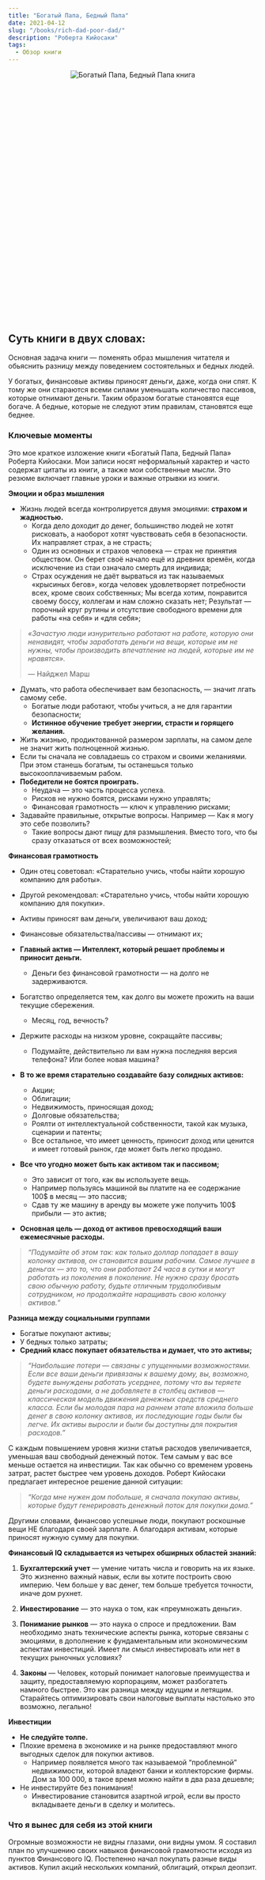 ```yaml
---
title: "Богатый Папа, Бедный Папа"
date: 2021-04-12
slug: "/books/rich-dad-poor-dad/"
description: "Роберта Кийосаки"
tags:
  - Обзор книги 
---
```


<div class="images" align="center" style="width:300px; height: 300px; margin: auto; position: relative; margin-bottom: 230px;">
    <div class="image_item">
        <img alt="Богатый Папа, Бедный Папа книга" src="/rich-dad-poor-dad-book.jpeg" />
    </div>
</div>

 ## Суть книги в двух словах:

Основная задача книги — поменять образ мышления читателя и обьяснить разницу между поведением состоятельных и бедных людей. 

У богатых, финансовые активы приносят деньги, даже, когда они спят. К тому же они стараются всеми силами уменьшать количество пассивов, которые отнимают деньги. Таким образом богатые становятся еще богаче. А бедные, которые не следуют этим правилам, становятся еще беднее.

### Ключевые моменты

Это мое краткое изложение книги «Богатый Папа, Бедный Папа» Роберта Кийосаки. Мои записи носят неформальный характер и часто содержат цитаты из книги, а также мои собственные мысли. Это резюме включает главные уроки и важные отрывки из книги.

**Эмоции и образ мышления**

* Жизнь людей всегда контролируется двумя эмоциями: **страхом и жадностью.**
    * Когда дело доходит до денег, большинство людей не хотят рисковать, а наоборот хотят чувствовать себя в безопасности. Их направляет страх, а не страсть; 
    * Один из основных и страхов человека — страх не принятия обществом. Он берет своё начало ещё из древних времён, когда исключение из стаи означало смерть для индивида; 
    * Страх осуждения не даёт вырваться из так называемых «крысиных бегов», когда человек удовлетворяет потребности всех, кроме своих собственных; Мы всегда хотим, понравится своему боссу, коллегам и нам сложно сказать нет; Результат — порочный круг рутины и отсутствие свободного времени для работы «на себя» и «для себя»;

> _«Зачастую люди изнурительно работают на работе, которую они ненавидят, чтобы заработать деньги на вещи, которые им не нужны, чтобы производить впечатление на людей, которые им не нравятся»._ 
>
> — Найджел Марш

* Думать, что работа обеспечивает вам безопасность, — значит лгать самому себе.
    * Богатые люди работают, чтобы учиться, а не для гарантии безопасности;
    * **Истинное обучение требует энергии, страсти и горящего желания.** 
* Жить жизнью, продиктованной размером зарплаты, на самом деле не значит жить полноценной жизнью.
* Если ты сначала не совладаешь со страхом и своими желаниями. При этом станешь богатым, ты останешься только высокооплачиваемым рабом.
* **Победители не боятся проиграть.** 
    * Неудача — это часть процесса успеха. 
    * Рисков не нужно боятся, рисками нужно управлять;
    * Финансовая грамотность — ключ к управлению рисками; 
* Задавайте правильные, открытые вопросы. Например — Как я могу это себе позволить?
    * Такие вопросы дают пищу для размышления. Вместо того, что бы сразу отказаться от всех возможностей; 

**Финансовая грамотность**

* Один отец советовал: «Старательно учись, чтобы найти хорошую компанию для работы».
* Другой рекомендовал: «Старательно учись, чтобы найти хорошую компанию для покупки».


* Активы приносят вам деньги, увеличивают ваш доход;
* Финансовые обязательства/пассивы — отнимают их;
* **Главный актив — Интеллект, который решает проблемы и приносит деньги.** 
    * Деньги без финансовой грамотности — на долго не задерживаются.
* Богатство определяется тем, как долго вы можете прожить на ваши текущие сбережения. 
    * Месяц, год, вечность?
* Держите расходы на низком уровне, сокращайте пассивы; 
    * Подумайте, действительно ли вам нужна последняя версия телефона? Или более новая машина?
* **В то же время старательно создавайте базу солидных активов:**
    * Акции;
    * Облигации;
    * Недвижимость, приносящая доход;
    * Долговые обязательства;
    * Роялти от интеллектуальной собственности, такой как музыка, сценарии и патенты;
    * Все остальное, что имеет ценность, приносит доход или ценится и имеет готовый рынок, где может быть легко продано.


* **Все что угодно может быть как активом так и пассивом;**
    * Это зависит от того, как вы используете вещь. 
    * Например пользуясь машиной вы платите на ее содержание 100$ в месяц — это пассив;
    * Сдав ту же машину в аренду вы можете уже получить 100$ прибыли — это актив;

* **Основная цель — доход от активов превосходящий ваши ежемесячные расходы.**

> _“Подумайте об этом так: как только доллар попадает в вашу колонку активов, он становится вашим рабочим. Самое лучшее в деньгах — это то, что они работают 24 часа в сутки и могут работать из поколения в поколение. Не нужно сразу бросать свою обычную работу, будьте отличным трудолюбивым сотрудником, но продолжайте наращивать свою колонку активов.”_

**Разница между социальными группами**

* Богатые покупают активы;
* У бедных только затраты; 
* **Средний класс покупает обязательства и думает, что это активы;**

> _“Наибольшие потери — связаны с упущенными возможностями. Если все ваши деньги привязаны к вашему дому, вы, возможно, будете вынуждены работать усерднее, потому что вы теряете деньги расходами, а не добавляете в столбец активов — классическая модель движения денежных средств среднего класса. Если бы молодая пара на раннем этапе вложила больше денег в свою колонку активов, их последующие годы были бы легче. Их активы выросли и были бы доступны для покрытия расходов.”_

C каждым повышением уровня жизни статья расходов увеличивается, уменьшая ваш свободный денежный поток. Тем самым у вас все меньше остается на инвестиции. Так как обычно со временем уровень затрат, растет быстрее чем уровень доходов. Роберт Кийосаки предлагает интересное решение данной ситуации: 

> _“Когда мне нужен дом побольше, я сначала покупаю активы, которые будут генерировать денежный поток для покупки дома.”_

Другими словами, финансово успешные люди, покупают роскошные вещи НЕ благодаря своей зарплате. А благодаря активам, которые приносят нужную сумму для покупки.

**Финансовый IQ складывается из четырех обширных областей знаний:**

1. **Бухгалтерский учет** — умение читать числа и говорить на их языке. Это жизненно важный навык, если вы хотите построить свою империю. Чем больше у вас денег, тем больше требуется точности, иначе дом рухнет.

2. **Инвестирование** — это наука о том, как «преумножать деньги».

3. **Понимание рынков** — это наука о спросе и предложении. Вам необходимо знать технические аспекты рынка, которые связаны с эмоциями, в дополнение к фундаментальным или экономическим аспектам инвестиций. Имеет ли смысл инвестировать или нет в текущих рыночных условиях?

4. **Законы** — Человек, который понимает налоговые преимущества и защиту, предоставляемую корпорациям, может разбогатеть намного быстрее. Это как разница между идущим и летящим. Старайтесь оптимизировать свои налоговые выплаты настолько это возможно, легально! 


**Инвестиции**

* **Не следуйте толпе.** 
* Плохие времена в экономике и на рынке предоставляют много выгодных сделок для покупки активов.
    * Например появляется много так называемой “проблемной” недвижимости, которой владеют банки и коллекторские фирмы. Дом за 100 000, в такое время можно найти в два раза дешевле;
* Не инвестируйте без понимания! 
    * Инвестирование становится азартной игрой, если вы просто вкладываете деньги в сделку и молитесь.


### Что я вынес для себя из этой книги 

Огромные возможности не видны глазами, они видны умом. Я составил план по улучшению своих навыков финансовой грамотности исходя из пунктов Финансового IQ. Постепенно начал покупать разные виды активов. Купил акций нескольких компаний, облигаций, открыл деопзит.
